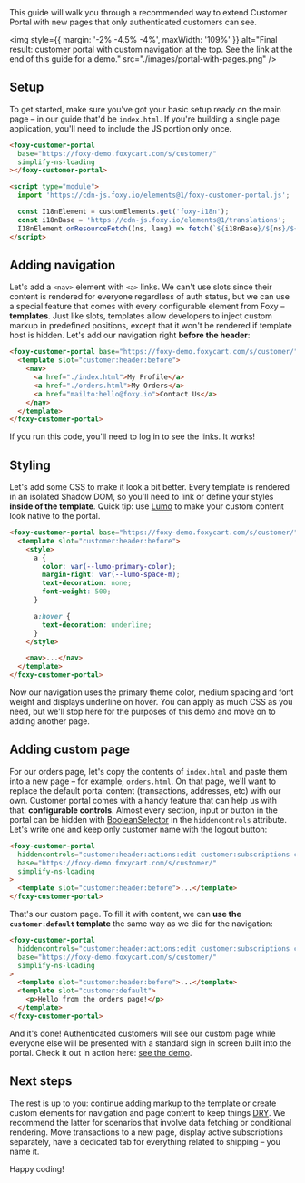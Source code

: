 
<Meta title="Other / CustomerPortal / Guide: adding pages" />

<Title>Guide: adding pages</Title>

<Subtitle>
  This guide will walk you through a recommended way to extend Customer Portal with new pages that
  only authenticated customers can see.
</Subtitle>

<img
  style={{ margin: '-2% -4.5% -4%', maxWidth: '109%' }}
  alt="Final result: customer portal with custom navigation at the top. See the link at the end of this guide for a demo."
  src="./images/portal-with-pages.png"
/>

## Setup

To get started, make sure you've got your basic setup ready on the main page – in our guide that'd be `index.html`. If you're building a single page application, you'll need to include the JS portion only once.

```html
<foxy-customer-portal
  base="https://foxy-demo.foxycart.com/s/customer/"
  simplify-ns-loading
></foxy-customer-portal>

<script type="module">
  import 'https://cdn-js.foxy.io/elements@1/foxy-customer-portal.js';

  const I18nElement = customElements.get('foxy-i18n');
  const i18nBase = 'https://cdn-js.foxy.io/elements@1/translations';
  I18nElement.onResourceFetch((ns, lang) => fetch(`${i18nBase}/${ns}/${lang}.json`));
</script>
```

## Adding navigation

Let's add a `<nav>` element with `<a>` links. We can't use slots since their content is rendered for everyone regardless of auth status, but we can use a special feature that comes with every configurable element from Foxy – **templates**. Just like slots, templates allow developers to inject custom markup in predefined positions, except that it won't be rendered if template host is hidden. Let's add our navigation right **before the header**:

```html
<foxy-customer-portal base="https://foxy-demo.foxycart.com/s/customer/" simplify-ns-loading>
  <template slot="customer:header:before">
    <nav>
      <a href="./index.html">My Profile</a>
      <a href="./orders.html">My Orders</a>
      <a href="mailto:hello@foxy.io">Contact Us</a>
    </nav>
  </template>
</foxy-customer-portal>
```

If you run this code, you'll need to log in to see the links. It works!

## Styling

Let's add some CSS to make it look a bit better. Every template is rendered in an isolated Shadow DOM, so you'll need to link or define your styles **inside of the template**. Quick tip: use [Lumo](https://demo.vaadin.com/lumo-editor/) to make your custom content look native to the portal.

```html
<foxy-customer-portal base="https://foxy-demo.foxycart.com/s/customer/" simplify-ns-loading>
  <template slot="customer:header:before">
    <style>
      a {
        color: var(--lumo-primary-color);
        margin-right: var(--lumo-space-m);
        text-decoration: none;
        font-weight: 500;
      }

      a:hover {
        text-decoration: underline;
      }
    </style>

    <nav>...</nav>
  </template>
</foxy-customer-portal>
```

Now our navigation uses the primary theme color, medium spacing and font weight and displays underline on hover. You can apply as much CSS as you need, but we'll stop here for the purposes of this demo and move on to adding another page.

## Adding custom page

For our orders page, let's copy the contents of `index.html` and paste them into a new page – for example, `orders.html`. On that page, we'll want to replace the default portal content (transactions, addresses, etc) with our own. Customer portal comes with a handy feature that can help us with that: **configurable controls**. Almost every section, input or button in the portal can be hidden with [BooleanSelector](https://sdk.foxy.dev/classes/_core_index_.booleanselector.html) in the `hiddencontrols` attribute. Let's write one and keep only customer name with the logout button:

```html
<foxy-customer-portal
  hiddencontrols="customer:header:actions:edit customer:subscriptions customer:transactions customer:addresses customer:payment-methods"
  base="https://foxy-demo.foxycart.com/s/customer/"
  simplify-ns-loading
>
  <template slot="customer:header:before">...</template>
</foxy-customer-portal>
```

That's our custom page. To fill it with content, we can **use the `customer:default` template** the same way as we did for the navigation:

```html
<foxy-customer-portal
  hiddencontrols="customer:header:actions:edit customer:subscriptions customer:transactions customer:addresses customer:payment-methods"
  base="https://foxy-demo.foxycart.com/s/customer/"
  simplify-ns-loading
>
  <template slot="customer:header:before">...</template>
  <template slot="customer:default">
    <p>Hello from the orders page!</p>
  </template>
</foxy-customer-portal>
```

And it's done! Authenticated customers will see our custom page while everyone else will be presented with a standard sign in screen built into the portal. Check it out in action here: <a href="./iframe.html?id=other-customerportal--adding-pages-guide-profile-demo&viewMode=story" target="_blank">see the demo</a>.

## Next steps

The rest is up to you: continue adding markup to the template or create custom elements for navigation and page content to keep things [DRY](https://en.wikipedia.org/wiki/Don%27t_repeat_yourself). We recommend the latter for scenarios that involve data fetching or conditional rendering. Move transactions to a new page, display active subscriptions separately, have a dedicated tab for everything related to shipping – you name it.

Happy coding!

